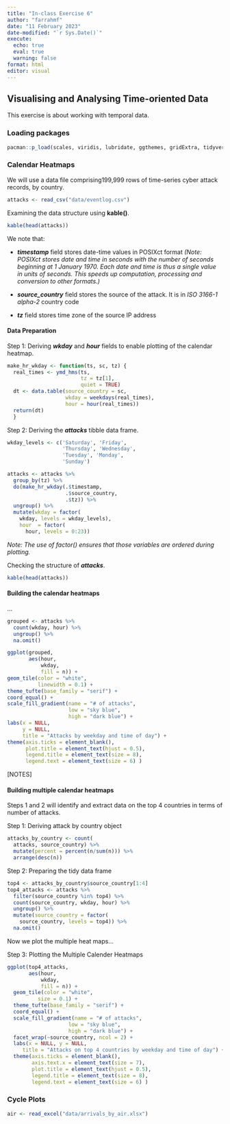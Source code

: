 ```yaml
---
title: "In-class Exercise 6"
author: "farrahmf"
date: "11 February 2023"
date-modified: "`r Sys.Date()`"
execute: 
  echo: true
  eval: true
  warning: false
format: html
editor: visual
---
```


## **Visualising and Analysing Time-oriented Data**

This exercise is about working with temporal data.

### Loading packages

```r
pacman::p_load(scales, viridis, lubridate, ggthemes, gridExtra, tidyverse, readxl, knitr, data.table)
```

### Calendar Heatmaps

We will use a data file comprising199,999 rows of time-series cyber attack records, by country.

```r
attacks <- read_csv("data/eventlog.csv")
```

Examining the data structure using **kable()**.

```r
kable(head(attacks))
```

We note that:

-   ***timestamp*** field stores date-time values in POSIXct format *(Note: POSIXct stores date and time in seconds with the number of seconds beginning at 1 January 1970. Each date and time is thus a single value in units of seconds. This speeds up computation, processing and conversion to other formats.)*

-   ***source_country*** field stores the source of the attack. It is in *ISO 3166-1 alpha-2* country code

-   ***tz*** field stores time zone of the source IP address

#### Data Preparation

Step 1: Deriving ***wkday*** and ***hour*** fields to enable plotting of the calendar heatmap.

```r
make_hr_wkday <- function(ts, sc, tz) {
  real_times <- ymd_hms(ts, 
                        tz = tz[1], 
                        quiet = TRUE)
  dt <- data.table(source_country = sc,
                   wkday = weekdays(real_times),
                   hour = hour(real_times))
  return(dt)
  }
```

Step 2: Deriving the ***attacks*** tibble data frame.

```r
wkday_levels <- c('Saturday', 'Friday', 
                  'Thursday', 'Wednesday', 
                  'Tuesday', 'Monday', 
                  'Sunday')

attacks <- attacks %>%
  group_by(tz) %>%
  do(make_hr_wkday(.$timestamp, 
                   .$source_country, 
                   .$tz)) %>% 
  ungroup() %>% 
  mutate(wkday = factor(
    wkday, levels = wkday_levels),
    hour  = factor(
      hour, levels = 0:23))
```

*Note: The use of factor() ensures that those variables are ordered during plotting.*

Checking the structure of ***attacks***.

```r
kable(head(attacks))
```

#### Building the calendar heatmaps

...

```r
grouped <- attacks %>% 
  count(wkday, hour) %>% 
  ungroup() %>%
  na.omit()

ggplot(grouped, 
       aes(hour, 
           wkday, 
           fill = n)) + 
geom_tile(color = "white", 
          linewidth = 0.1) + 
theme_tufte(base_family = "serif") + 
coord_equal() +
scale_fill_gradient(name = "# of attacks",
                    low = "sky blue", 
                    high = "dark blue") +
labs(x = NULL, 
     y = NULL, 
     title = "Attacks by weekday and time of day") +
theme(axis.ticks = element_blank(),
      plot.title = element_text(hjust = 0.5),
      legend.title = element_text(size = 8),
      legend.text = element_text(size = 6) )
```

\[NOTES\]

#### Building multiple calendar heatmaps

Steps 1 and 2 will identify and extract data on the top 4 countries in terms of number of attacks.

Step 1: Deriving attack by country object

```r
attacks_by_country <- count(
  attacks, source_country) %>%
  mutate(percent = percent(n/sum(n))) %>%
  arrange(desc(n))
```

Step 2: Preparing the tidy data frame

```r
top4 <- attacks_by_country$source_country[1:4]
top4_attacks <- attacks %>%
  filter(source_country %in% top4) %>%
  count(source_country, wkday, hour) %>%
  ungroup() %>%
  mutate(source_country = factor(
    source_country, levels = top4)) %>%
  na.omit()
```

Now we plot the multiple heat maps...

Step 3: Plotting the Multiple Calender Heatmaps

```r
ggplot(top4_attacks, 
       aes(hour, 
           wkday, 
           fill = n)) + 
  geom_tile(color = "white", 
          size = 0.1) + 
  theme_tufte(base_family = "serif") + 
  coord_equal() +
  scale_fill_gradient(name = "# of attacks",
                    low = "sky blue", 
                    high = "dark blue") +
  facet_wrap(~source_country, ncol = 2) +
  labs(x = NULL, y = NULL, 
     title = "Attacks on top 4 countries by weekday and time of day") +
  theme(axis.ticks = element_blank(),
        axis.text.x = element_text(size = 7),
        plot.title = element_text(hjust = 0.5),
        legend.title = element_text(size = 8),
        legend.text = element_text(size = 6) )
```

### Cycle Plots

```r
air <- read_excel("data/arrivals_by_air.xlsx")
```

